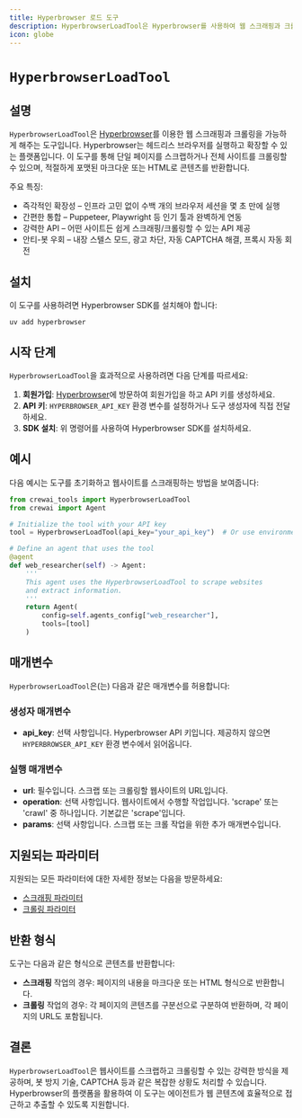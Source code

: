 ```yaml
---
title: Hyperbrowser 로드 도구
description: HyperbrowserLoadTool은 Hyperbrowser를 사용하여 웹 스크래핑과 크롤링을 가능하게 합니다.
icon: globe
---
```


# `HyperbrowserLoadTool`

## 설명

`HyperbrowserLoadTool`은 [Hyperbrowser](https://hyperbrowser.ai)를 이용한 웹 스크래핑과 크롤링을 가능하게 해주는 도구입니다. Hyperbrowser는 헤드리스 브라우저를 실행하고 확장할 수 있는 플랫폼입니다. 이 도구를 통해 단일 페이지를 스크랩하거나 전체 사이트를 크롤링할 수 있으며, 적절하게 포맷된 마크다운 또는 HTML로 콘텐츠를 반환합니다.

주요 특징:
- 즉각적인 확장성 – 인프라 고민 없이 수백 개의 브라우저 세션을 몇 초 만에 실행
- 간편한 통합 – Puppeteer, Playwright 등 인기 툴과 완벽하게 연동
- 강력한 API – 어떤 사이트든 쉽게 스크래핑/크롤링할 수 있는 API 제공
- 안티-봇 우회 – 내장 스텔스 모드, 광고 차단, 자동 CAPTCHA 해결, 프록시 자동 회전

## 설치

이 도구를 사용하려면 Hyperbrowser SDK를 설치해야 합니다:

```shell
uv add hyperbrowser
```

## 시작 단계

`HyperbrowserLoadTool`을 효과적으로 사용하려면 다음 단계를 따르세요:

1. **회원가입**: [Hyperbrowser](https://app.hyperbrowser.ai/)에 방문하여 회원가입을 하고 API 키를 생성하세요.
2. **API 키**: `HYPERBROWSER_API_KEY` 환경 변수를 설정하거나 도구 생성자에 직접 전달하세요.
3. **SDK 설치**: 위 명령어를 사용하여 Hyperbrowser SDK를 설치하세요.

## 예시

다음 예시는 도구를 초기화하고 웹사이트를 스크래핑하는 방법을 보여줍니다:

```python Code
from crewai_tools import HyperbrowserLoadTool
from crewai import Agent

# Initialize the tool with your API key
tool = HyperbrowserLoadTool(api_key="your_api_key")  # Or use environment variable

# Define an agent that uses the tool
@agent
def web_researcher(self) -> Agent:
    '''
    This agent uses the HyperbrowserLoadTool to scrape websites
    and extract information.
    '''
    return Agent(
        config=self.agents_config["web_researcher"],
        tools=[tool]
    )
```

## 매개변수

`HyperbrowserLoadTool`은(는) 다음과 같은 매개변수를 허용합니다:

### 생성자 매개변수
- **api_key**: 선택 사항입니다. Hyperbrowser API 키입니다. 제공하지 않으면 `HYPERBROWSER_API_KEY` 환경 변수에서 읽어옵니다.

### 실행 매개변수
- **url**: 필수입니다. 스크랩 또는 크롤링할 웹사이트의 URL입니다.
- **operation**: 선택 사항입니다. 웹사이트에서 수행할 작업입니다. 'scrape' 또는 'crawl' 중 하나입니다. 기본값은 'scrape'입니다.
- **params**: 선택 사항입니다. 스크랩 또는 크롤 작업을 위한 추가 매개변수입니다.

## 지원되는 파라미터

지원되는 모든 파라미터에 대한 자세한 정보는 다음을 방문하세요:
- [스크래핑 파라미터](https://docs.hyperbrowser.ai/reference/sdks/python/scrape#start-scrape-job-and-wait)
- [크롤링 파라미터](https://docs.hyperbrowser.ai/reference/sdks/python/crawl#start-crawl-job-and-wait)

## 반환 형식

도구는 다음과 같은 형식으로 콘텐츠를 반환합니다:

- **스크래핑** 작업의 경우: 페이지의 내용을 마크다운 또는 HTML 형식으로 반환합니다.
- **크롤링** 작업의 경우: 각 페이지의 콘텐츠를 구분선으로 구분하여 반환하며, 각 페이지의 URL도 포함됩니다.

## 결론

`HyperbrowserLoadTool`은 웹사이트를 스크랩하고 크롤링할 수 있는 강력한 방식을 제공하며, 봇 방지 기술, CAPTCHA 등과 같은 복잡한 상황도 처리할 수 있습니다. Hyperbrowser의 플랫폼을 활용하여 이 도구는 에이전트가 웹 콘텐츠에 효율적으로 접근하고 추출할 수 있도록 지원합니다.
